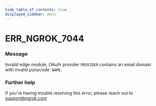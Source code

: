 ```yaml
---
hide_table_of_contents: true
displayed_sidebar: docs
---
```



# ERR_NGROK_7044

### Message

Invalid edge module, OAuth provider `PROVIDER` contains an email domain with invalid punycode: `NAME`.

<ErrorDetails error="err_ngrok_7044" />

### Further help

If you're having trouble resolving this error, please reach out to [support@ngrok.com](mailto:support@ngrok.com?subject=Help%20with%20ERR_NGROK_7044)

